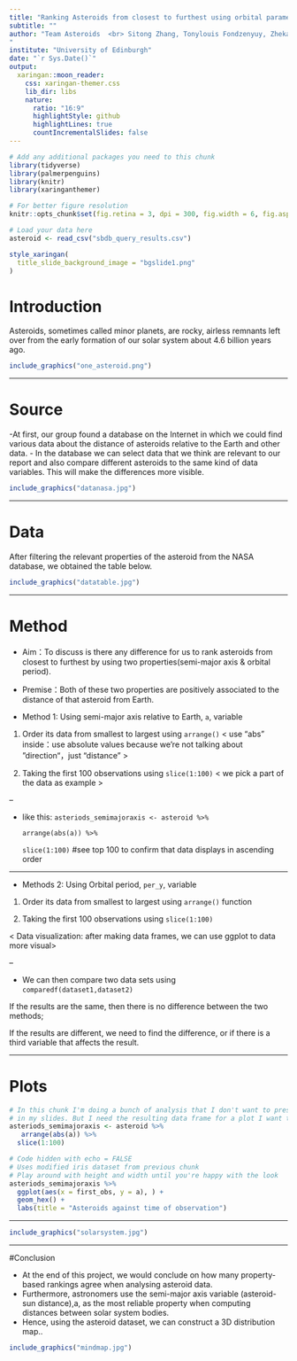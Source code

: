 ```yaml
---
title: "Ranking Asteroids from closest to furthest using orbital parameters"
subtitle: ""
author: "Team Asteroids  <br> Sitong Zhang, Tonylouis Fondzenyuy, Zhekai Chen
"
institute: "University of Edinburgh"
date: "`r Sys.Date()`"
output:
  xaringan::moon_reader:
    css: xaringan-themer.css
    lib_dir: libs
    nature:
      ratio: "16:9"
      highlightStyle: github
      highlightLines: true
      countIncrementalSlides: false
---
```


```r
# Add any additional packages you need to this chunk
library(tidyverse)
library(palmerpenguins)
library(knitr)
library(xaringanthemer)
```

```r
# For better figure resolution
knitr::opts_chunk$set(fig.retina = 3, dpi = 300, fig.width = 6, fig.asp = 0.618, out.width = "80%")
```

```r
# Load your data here
asteroid <- read_csv("sbdb_query_results.csv")
```

```r
style_xaringan(
  title_slide_background_image = "bgslide1.png"
)
```




# Introduction

Asteroids, sometimes called minor planets, are rocky, airless remnants left over from the early formation of our solar system about 4.6 billion years ago.

```r
include_graphics("one_asteroid.png")
```
---

# Source
-At first, our group found a database on the Internet in which we could find various data about the distance of asteroids relative to the Earth and other data.
- In the database we can select data that we think are relevant to our report and also compare different asteroids to the same kind of data variables. This will make the differences more visible.

```r
include_graphics("datanasa.jpg")
```
---



# Data
After filtering the relevant properties of the asteroid from the NASA database, we obtained the table below.

```r
include_graphics("datatable.jpg")
```

---
                                                                                                                          
# Method

- Aim：To discuss is there any difference for us to rank asteroids from closest to furthest by using two properties(semi-major axis & orbital period).

- Premise：Both of these two properties are positively associated to the distance of that asteroid from Earth.

- Method 1: Using semi-major axis relative to Earth, `a`, variable

(1) Order its data from smallest to largest using `arrange()` 
< use "abs" inside：use absolute values because we're not talking about ”direction“，just "distance" >

(2) Taking the first 100 observations using `slice(1:100)`
< we pick a part of the data as example >

--

- like this:
` asteriods_semimajoraxis <- asteroid %>% `

  `arrange(abs(a)) %>%`
  
  `slice(1:100)` #see top 100 to confirm that data displays in ascending order
  
---


- Methods 2: Using Orbital period, `per_y`, variable

(1) Order its data from smallest to largest using `arrange()` function

(2) Taking the first 100 observations using `slice(1:100)`



< Data visualization: after making data frames, we can use ggplot to data more visual>

--


- We can then compare two data sets using `comparedf(dataset1,dataset2)`

If the results are the same, then there is no difference between the two methods; 

If the results are different, we need to find the difference, or if there is a third variable that affects the result.




---


# Plots

```r
# In this chunk I'm doing a bunch of analysis that I don't want to present 
# in my slides. But I need the resulting data frame for a plot I want to present.
asteriods_semimajoraxis <- asteroid %>%
   arrange(abs(a)) %>%
  slice(1:100)

```

```r
# Code hidden with echo = FALSE
# Uses modified iris dataset from previous chunk
# Play around with height and width until you're happy with the look
asteriods_semimajoraxis %>%
  ggplot(aes(x = first_obs, y = a), ) +
  geom_hex() +
  labs(title = "Asteroids against time of observation")
```

---

```r
include_graphics("solarsystem.jpg")
```

---

#Conclusion

- At the end of this project, we would conclude on how many property-based rankings 
agree when analysing asteroid data.
- Furthermore, astronomers use the semi-major axis variable (asteroid-sun distance),a, as the
most reliable property when computing distances between solar system bodies. 
- Hence, using the asteroid dataset, we can construct a 3D distribution map..

```r
include_graphics("mindmap.jpg")
```








